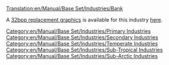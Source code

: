 [[Translation:en/Manual/Base Set/Industries/Bank]]
{{en/Manual/Base Set/Industries/Industries|Image=[[File:en/Manual/Base Set/Industries/Bank.png]][[File:en/Manual/Base Set/Industries/Tropicalbank.png]]
|name=Bank
|climates=[[en/Manual/Climates]], [[en/Manual/Climates]], [[en/Manual/Climates]].
|accepts=[[en/Manual/Base Set/Cargos/Valuables]] (Temperate Only),<br> [[en/Manual/Base Set/Cargos/Gold]] (Sub-Arctic Only),<br> [[en/Manual/Base Set/Cargos/Diamonds]] (Sub-Tropical Only).
|produces=Valuables (Temperate Only)
|notes=Two different graphics exist for this industry. The left one appears in Temperate, the right one appears in Sub-Arctic and Sub-Tropical. Cannot be funded.
}}

A [[en/Archive/Old 32bpp/32bit Graphics Development#user-info|32bpp replacement graphics]] is available for this industry [[en/Archive/Old 32bpp/List of downloadable 32 bpp tars|here]].

[[Category:en/Manual/Base Set/Industries/Primary Industries]]
[[Category:en/Manual/Base Set/Industries/Secondary Industries]]
[[Category:en/Manual/Base Set/Industries/Temperate Industries]]
[[Category:en/Manual/Base Set/Industries/Sub-Tropical Industries]]
[[Category:en/Manual/Base Set/Industries/Sub-Arctic Industries]]